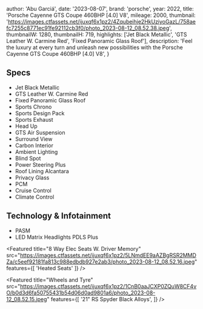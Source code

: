 
  author: 'Abu Garciá',
  date: '2023-08-07',
  brand: 'porsche',
  year: 2022,
  title: 'Porsche Cayenne GTS Coupe 460BHP [4.0] V8',
  mileage: 2000,
  thumbnail: 'https://images.ctfassets.net/ijuxqf6x1pz2/4Zqubeihje2HkUziyoGazL/758aefc7255c8771ec91fe92112cb3f0/photo_2023-08-12_08.52.38.jpeg',
  thumbnailW: 1280,
  thumbnailH: 719,
  highlights: ['Jet Black Metallic', 'GTS Leather W. Carmine Red', 'Fixed Panoramic Glass Roof'],
  description:
    'Feel the luxury at every turn and unleash new possibilities with the Porsche Cayenne GTS Coupe 460BHP [4.0] V8',
}


## Specs
- Jet Black Metallic
- GTS Leather W. Carmine Red
- Fixed Panoramic Glass Roof
- Sports Chrono
- Sports Design Pack
- Sports Exhaust
- Head Up
- GTS Air Suspension
- Surround View
- Carbon Interior
- Ambient Lighting
- Blind Spot
- Power Steering Plus
- Roof Lining Alcantara
- Privacy Glass
- PCM
- Cruise Control
- Climate Control

<Featured
  title="BOSE® Surround Sound System"
  src="https://images.ctfassets.net/ijuxqf6x1pz2/7CBnmQsiX7FIwlRW0jvNfh/636f2475351cbd63852ce0f3bdd017fa/photo_2023-08-12_08.52.27.jpeg"
  features={[]}
/>

## Technology & Infotainment
- PASM
- LED Matrix Headlights PDLS Plus

<Featured
  title="8 Way Elec Seats W. Driver Memory"
  src="https://images.ctfassets.net/ijuxqf6x1pz2/5LNmdEE9aAZBgRSR2MMDZa/c5eef92181fa813c988edbdb927e2ab3/photo_2023-08-12_08.52.16.jpeg"
  features={[
    'Heated Seats'
  ]}
/>

<Featured
  title="Wheels and Tyre"
  src="https://images.ctfassets.net/ijuxqf6x1pz2/1CnB0aaJCXP0ZQuW8CF4vO/b0d3d6fa50755431b54d06d0ad9801a6/photo_2023-08-12_08.52.15.jpeg"
  features={[
    '21" RS Spyder Black Alloys',
  ]}
/>
